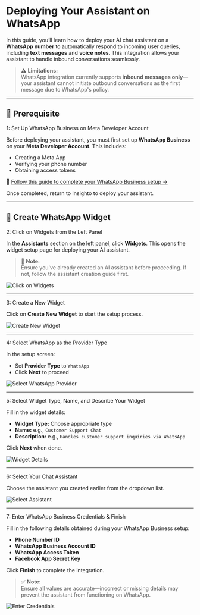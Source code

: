 # Deploying Your Assistant on WhatsApp

In this guide, you’ll learn how to deploy your AI chat assistant on a **WhatsApp number** to automatically respond to incoming user queries, including **text messages** and **voice notes**. This integration allows your assistant to handle inbound conversations seamlessly.

> ⚠ **Limitations:**  
WhatsApp integration currently supports **inbound messages only**—your assistant cannot initiate outbound conversations as the first message due to WhatsApp's policy.

---

## 🧩 Prerequisite

1: Set Up WhatsApp Business on Meta Developer Account

Before deploying your assistant, you must first set up **WhatsApp Business** on your **Meta Developer Account**. This includes:

- Creating a Meta App  
- Verifying your phone number  
- Obtaining access tokens  

🔗 [Follow this guide to complete your WhatsApp Business setup →](https://docs.insighto.ai/Whatsapp-Guide)

Once completed, return to Insighto to deploy your assistant.

---

## 🚀 Create WhatsApp Widget

2: Click on Widgets from the Left Panel

In the **Assistants** section on the left panel, click **Widgets**. This opens the widget setup page for deploying your AI assistant.

> 🔔 **Note:**  
Ensure you've already created an AI assistant before proceeding. If not, follow the assistant creation guide first.

![Click on Widgets](images/ww/1.png)

---

3: Create a New Widget

Click on **Create New Widget** to start the setup process.

![Create New Widget](images/ww/2.png)

---

4: Select WhatsApp as the Provider Type

In the setup screen:

- Set **Provider Type** to `WhatsApp`  
- Click **Next** to proceed

![Select WhatsApp Provider](images/ww/3.png)

---

5: Select Widget Type, Name, and Describe Your Widget

Fill in the widget details:

- **Widget Type:** Choose appropriate type  
- **Name:** e.g., `Customer Support Chat`  
- **Description:** e.g., `Handles customer support inquiries via WhatsApp`

Click **Next** when done.

![Widget Details](images/ww/4.png)

---

6: Select Your Chat Assistant

Choose the assistant you created earlier from the dropdown list.

![Select Assistant](images/ww/5.png)

---

7: Enter WhatsApp Business Credentials & Finish

Fill in the following details obtained during your WhatsApp Business setup:

- **Phone Number ID**  
- **WhatsApp Business Account ID**  
- **WhatsApp Access Token**  
- **Facebook App Secret Key**

Click **Finish** to complete the integration.

> ✅ **Note:**  
Ensure all values are accurate—incorrect or missing details may prevent the assistant from functioning on WhatsApp.

![Enter Credentials](images/ww/6.png)

